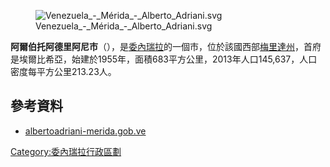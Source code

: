 [[Image:Venezuela_-_Mérida_-_Alberto_Adriani.svg|right]]

'''阿爾伯托阿德里阿尼市'''（{{lang-es|Municipio Alberto Adriani}}），是[[委內瑞拉|委內瑞拉]]的一個市，位於該國西部[[梅里達州|梅里達州]]，首府是埃爾比希亞，始建於1955年，面積683平方公里，2013年人口145,637，人口密度每平方公里213.23人。

==參考資料==
*[http://albertoadriani-merida.gob.ve/ albertoadriani-merida.gob.ve] {{Wayback|url=http://albertoadriani-merida.gob.ve/ |date=20080422064150 }} {{es icon}}

{{coord|8|56|30|N|71|29|40|W|source:kolossus-eswiki|display=title}}

{{Venezuela-geo-stub}}
[[Category:委內瑞拉行政區劃|Category:委內瑞拉行政區劃]]
